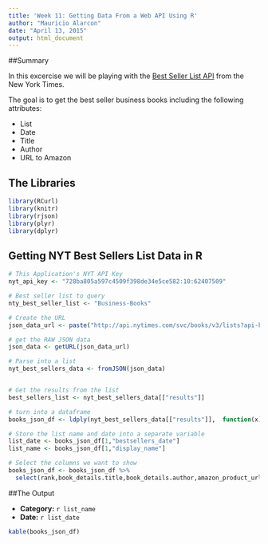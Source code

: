 ```yaml
---
title: 'Week 11: Getting Data From a Web API Using R'
author: "Mauricio Alarcon"
date: "April 13, 2015"
output: html_document
---
```


##Summary

In this excercise we will be playing with the [Best Seller List API](http://developer.nytimes.com/docs/read/best_sellers_api) from the New York Times.

The goal is to get the best seller business books including the following attributes:

* List 
* Date
* Title
* Author
* URL to Amazon

## The Libraries

```r
library(RCurl)
library(knitr)
library(rjson)
library(plyr)
library(dplyr)
```

## Getting NYT Best Sellers List Data in R

```r
# This Application's NYT API Key
nyt_api_key <- "728ba805a597c4509f398de34e5ce582:10:62407509"

# Best seller list to query
nty_best_seller_list <- "Business-Books"

# Create the URL
json_data_url <- paste("http://api.nytimes.com/svc/books/v3/lists?api-key=",nyt_api_key,"&list=",nty_best_seller_list)

# get the RAW JSON data
json_data <- getURL(json_data_url)

# Parse into a list
nyt_best_sellers_data <- fromJSON(json_data)


# Get the results from the list
best_sellers_list <- nyt_best_sellers_data[["results"]]

# turn into a dataframe
books_json_df <- ldply(nyt_best_sellers_data[["results"]],  function(x) { data.frame(x) } )

# Store the list name and date into a separate variable
list_date <- books_json_df[1,"bestsellers_date"]
list_name <- books_json_df[1,"display_name"]

# Select the columns we want to show
books_json_df <- books_json_df %>%
  select(rank,book_details.title,book_details.author,amazon_product_url)

```


##The Output

* **Category:** `r list_name`
* **Date:** `r list_date`

```r
kable(books_json_df)
```


